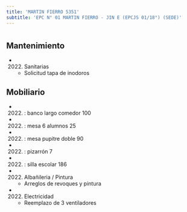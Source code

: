```yaml
---
title: 'MARTIN FIERRO 5351'
subtitle: 'EPC N° 01 MARTIN FIERRO - JIN E (EPCJS 01/18°) (SEDE)'
---
```


#


## Mantenimiento

*  (2022) Sanitarias 
    + Solicitud tapa de inodoros


## Mobiliario

*  (2022) : banco largo comedor 100 

*  (2022) : mesa 6 alumnos 25 

*  (2022) : mesa pupitre doble 90 

*  (2022) : pizarrón 7 

*  (2022) : silla escolar 186 




*  (2022) Albañileria / Pintura 
    + Arreglos de revoques y pintura

*  (2022) Electricidad 
    + Reemplazo de 3 ventiladores



